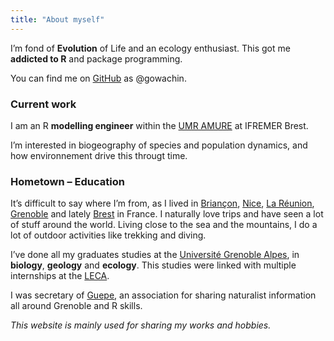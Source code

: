 ```yaml
---
title: "About myself"
---
```


I'm fond of __Evolution__ of Life and an ecology enthusiast. 
This got me __addicted to R__ and package programming.

You can find me on [GitHub](https://github.com/gowachin) as \@gowachin.

### Current work

I am an R __modelling engineer__ within the [UMR AMURE](https://www.umr-amure.fr/) at IFREMER Brest.

I'm interested in biogeography of species and population dynamics, and how environnement drive this througt time.


### Hometown -- Education

It's difficult to say where I'm from, as I lived in [Briançon](https://en.wikipedia.org/wiki/Brian%C3%A7on), [Nice](https://en.wikipedia.org/wiki/Nice), [La Réunion](https://en.wikipedia.org/wiki/R%C3%A9union),  [Grenoble](https://en.wikipedia.org/wiki/Grenoble) and lately [Brest](https://fr.wikipedia.org/wiki/Brest) in France.
I naturally love trips and have seen a lot of stuff around the world.
Living close to the sea and the mountains, I do a lot of outdoor activities like trekking and diving.

I've done all my graduates studies at the [Université Grenoble Alpes](https://www.univ-grenoble-alpes.fr/english/), in __biology__, __geology__ and __ecology__.
This studies were linked with multiple internships at the [LECA](https://leca.osug.fr/). 

I was secretary of [Guepe](https://www.facebook.com/associationguepe/), an association for sharing naturalist information all around Grenoble and R skills.


_This website is mainly used for sharing my works and hobbies._